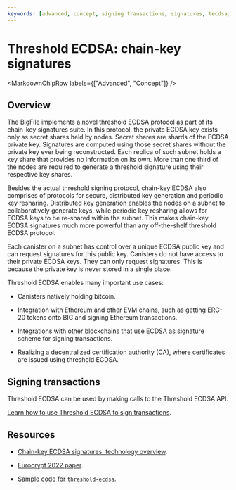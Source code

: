 ```yaml
---
keywords: [advanced, concept, signing transactions, signatures, tecdsa, chain-key signatures]
---
```



# Threshold ECDSA: chain-key signatures

<MarkdownChipRow labels={["Advanced", "Concept"]} />

## Overview
The BigFile implements a novel threshold ECDSA protocol as part of its chain-key signatures suite. In this protocol, the private ECDSA key exists only as secret shares held by nodes. Secret shares are shards of the ECDSA private key. Signatures are computed using those secret shares without the private key ever being reconstructed. Each replica of such subnet holds a key share that provides no information on its own. More than one third of the nodes are required to generate a threshold signature using their respective key shares. 

Besides the actual threshold signing protocol, chain-key ECDSA also comprises of protocols for secure, distributed key generation and periodic key resharing. Distributed key generation enables the nodes on a subnet to collaboratively generate keys, while periodic key resharing allows for ECDSA keys to be re-shared within the subnet. This makes chain-key ECDSA signatures much more powerful than any off-the-shelf threshold ECDSA protocol.

Each canister on a subnet has control over a unique ECDSA public key and can request signatures for this public key. Canisters do not have access to their private ECDSA keys. They can only request signatures. This is because the private key is never stored in a single place. 

Threshold ECDSA enables many important use cases:

-   Canisters natively holding bitcoin.

-   Integration with Ethereum and other EVM chains, such as getting ERC-20 tokens onto BIG and signing Ethereum transactions.

-   Integrations with other blockchains that use ECDSA as signature scheme for signing transactions.

-   Realizing a decentralized certification authority (CA), where certificates are issued using threshold ECDSA.


## Signing transactions

Threshold ECDSA can be used by making calls to the Threshold ECDSA API. 

[Learn how to use Threshold ECDSA to sign transactions](./signing-transactions.mdx).

## Resources
- [Chain-key ECDSA signatures: technology overview](/docs/current/references/t-ecdsa-how-it-works).

- [Eurocrypt 2022 paper](https://eprint.iacr.org/2021/1330).

- [Sample code for `threshold-ecdsa`](https://github.com/dfinity/examples/tree/master/motoko/threshold-ecdsa).

